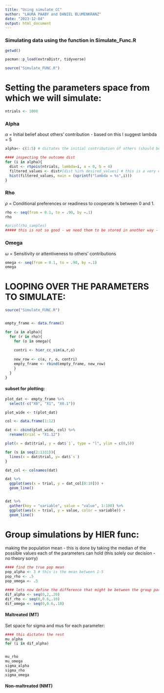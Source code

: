```yaml
---
title: "Using simulate CC"
author: "LAURA PAABY and DANIEL BLUMENKRANZ"
date: "2023-12-04"
output: html_document
---
```


### Simulating data using the function in Simulate_Func.R

```r
getwd()
```


```r
pacman::p_load(extraDistr, tidyverse)
```


```r
source("Simulate_FUNC.R")
```


# Setting the parameters space from which we will simulate:
```r
ntrials <- 1000
```

### Alpha 
$\alpha$ = Initial belief about others’ contribution
- based on this I suggest lambda = 5


```r
alpha<- c(1:5) # dictates the initial contribution of others (should be 0,3,6,9) => can either be manipulated somehow ?? or 0,1,2,3 and the rescaled. 
```


```r
#### inspecting the outcome dist 
for (i in alpha){
  dist <- rtpois(ntrials, lambda=i, a = 0, b = 4) 
  filtered_values <- dist#[dist %in% desired_values] # this is a very un-elegant way - cause samples for all but we pick the once we want 
  hist(filtered_values, main = (sprintf("lambda = %s",i)))
}


```



### Rho 
$\rho$ = Conditional preferences or readiness to cooperate
Is between 0 and 1.

```r
rho <- seq(from = 0.1, to = .90, by =.1)
rho

```

```r
#print(rho_samples)
##### this is not so good - we need them to be stored in another way - they are just added one top of each other in the loop, but we need to do it in a way in which we can identify their shape parameters 
```

### Omega
$\omega$ = Sensitivity or attentiveness to others’ contributions
```r
omega <- seq(from = 0.1, to = .90, by =.1)
omega
```


# LOOPING OVER THE PARAMETERS TO SIMULATE:
```r
source("Simulate_FUNC.R")


empty_frame <- data.frame()

for (a in alpha){
  for (r in rho){
    for (o in omega){
      
    contri <- hier_cc_sim(a,r,o)  
  
    new_row <- c(a, r, o, contri)
    empty_frame <- rbind(empty_frame, new_row) 
    }
  }
}
```



#### subset for plotting:
```r
plot_dat <- empty_frame %>% 
  select(-c("X0", "X1", "X0.1"))

plot_wide <- t(plot_dat) 

col <- data.frame(1:12)

dat <- cbind(plot_wide, col) %>% 
  rename(trial = "X1.12")
```


```r

plot(x = dat$trial, y = dat$`1`, type = "l", ylim = c(0,5))

for (s in seq(2:1331)){
  lines(x = dat$trial, y= dat$`s`)
}
```



```r
dat_col <- colnames(dat)

dat %>% 
  ggplot(aes(x = trial, y = dat_col[0:10])) +
  geom_line()


dat %>%
  gather(key = "variable", value = "value", 1:100) %>%
  ggplot(aes(x = trial, y = value, color = variable)) +
  geom_line()
```



# Group simulations by HIER func:
making the population mean - this is done by taking the median of the possible values each of the parameters can hold 
(this solely our decision - no theory sorry)
```r
#### find the true pop mean 
pop_alpha <- 3 # this is the mean between 1-5
pop_rho <- .5
pop_omega <- .5 

#### lets now define the difference that might be between the group parameters:
dif_alpha <- seq(0,2,.20)
dif_rho <- seq(0,0.6,.10)
dif_omega <- seq(0,0.6,.10)

```


#### Maltreated (MT)
Set space for sigma and mus for each parameter: 
```r
#### this dictates the rest
mu_alpha 
for (i in dif_alpha)


mu_rho
mu_omega
sigma_alpha
sigma_rho
sigma_omega
```

#### Non-maltreated (NMT)
```r

```


















